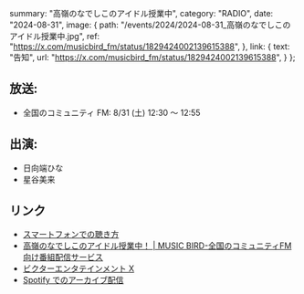   summary: "高嶺のなでしこのアイドル授業中",
  category: "RADIO",
  date: "2024-08-31",
  image: {
    path: "/events/2024/2024-08-31_高嶺のなでしこのアイドル授業中.jpg",
    ref: "https://x.com/musicbird_fm/status/1829424002139615388",
  },
  link: {
    text: "告知",
    url: "https://x.com/musicbird_fm/status/1829424002139615388",
  }
};


## 放送:

* 全国のコミュニティ FM: 8/31 (土) 12:30 ～ 12:55

## 出演:

* 日向端ひな
* 星谷美来

## リンク

* [スマートフォンでの聴き方](https://x.com/Radimo_info/status/1776220140100878439)
* [高嶺のなでしこのアイドル授業中！ | MUSIC BIRD-全国のコミュニティFM向け番組配信サービス](https://musicbird.jp/cfm/timetable/takaneko/)
* [ビクターエンタテインメント X](https://x.com/VictorMusic/status/1826091861599228275)
* [Spotify でのアーカイブ配信](https://open.spotify.com/show/0SClNfJIdHTUH615FeFKSa?si=765898e4f6774115)